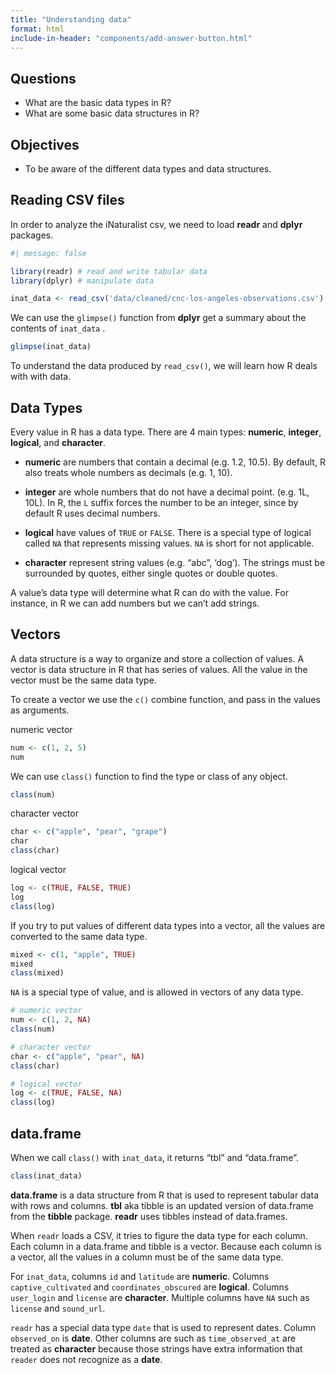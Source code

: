 ```yaml
---
title: "Understanding data"
format: html
include-in-header: "components/add-answer-button.html"
---
```


::: summary
## Questions

-   What are the basic data types in R?
-   What are some basic data structures in R?

## Objectives

-   To be aware of the different data types and data structures.
:::

## Reading CSV files

In order to analyze the iNaturalist csv, we need to load **readr** and **dplyr** packages.

```r
#| message: false

library(readr) # read and write tabular data
library(dplyr) # manipulate data
```

```r
inat_data <- read_csv('data/cleaned/cnc-los-angeles-observations.csv')
```

We can use the `glimpse()` function from **dplyr** get a summary about the contents of `inat_data` .

```r
glimpse(inat_data)
```

To understand the data produced by `read_csv()`, we will learn how R deals with with data.

## Data Types

Every value in R has a data type. There are 4 main types: **numeric**, **integer**, **logical**, and **character**.

-   **numeric** are numbers that contain a decimal (e.g. 1.2, 10.5). By default, R also treats whole numbers as decimals (e.g. 1, 10).

-   **integer** are whole numbers that do not have a decimal point. (e.g. 1L, 10L). In R, the `L` suffix forces the number to be an integer, since by default R uses decimal numbers.

-   **logical** have values of `TRUE` or `FALSE`. There is a special type of logical called `NA` that represents missing values. `NA` is short for not applicable.

-   **character** represent string values (e.g. "abc", 'dog'). The strings must be surrounded by quotes, either single quotes or double quotes.

A value's data type will determine what R can do with the value. For instance, in R we can add numbers but we can't add strings.

## Vectors

A data structure is a way to organize and store a collection of values. A vector is data structure in R that has series of values. All the value in the vector must be the same data type.

To create a vector we use the `c()` combine function, and pass in the values as arguments.

numeric vector

```r
num <- c(1, 2, 5)
num
```

We can use `class()` function to find the type or class of any object.

```r
class(num)
```

character vector

```r
char <- c("apple", "pear", "grape")
char
class(char)
```

logical vector

```r
log <- c(TRUE, FALSE, TRUE)
log
class(log)
```

If you try to put values of different data types into a vector, all the values are converted to the same data type.

```r
mixed <- c(1, "apple", TRUE)
mixed
class(mixed)
```

`NA` is a special type of value, and is allowed in vectors of any data type.

```r
# numeric vector
num <- c(1, 2, NA)
class(num)

# character vector
char <- c("apple", "pear", NA)
class(char)

# logical vector
log <- c(TRUE, FALSE, NA)
class(log)
```

## data.frame

When we call `class()` with `inat_data`, it returns "tbl" and "data.frame".

```r
class(inat_data)
```

**data.frame** is a data structure from R that is used to represent tabular data with rows and columns. **tbl** aka tibble is an updated version of data.frame from the **tibble** package. **readr** uses tibbles instead of data.frames.

When `readr` loads a CSV, it tries to figure the data type for each column. Each column in a data.frame and tibble is a vector. Because each column is a vector, all the values in a column must be of the same data type.

For `inat_data`, columns `id` and `latitude` are **numeric**. Columns `captive_cultivated` and `coordinates_obscured` are **logical**. Columns `user_login` and `license` are **character**. Multiple columns have `NA` such as `license` and `sound_url`.

`readr` has a special data type `date` that is used to represent dates. Column `observed_on` is **date**. Other columns are such as `time_observed_at` are treated as **character** because those strings have extra information that `reader` does not recognize as a **date**.
